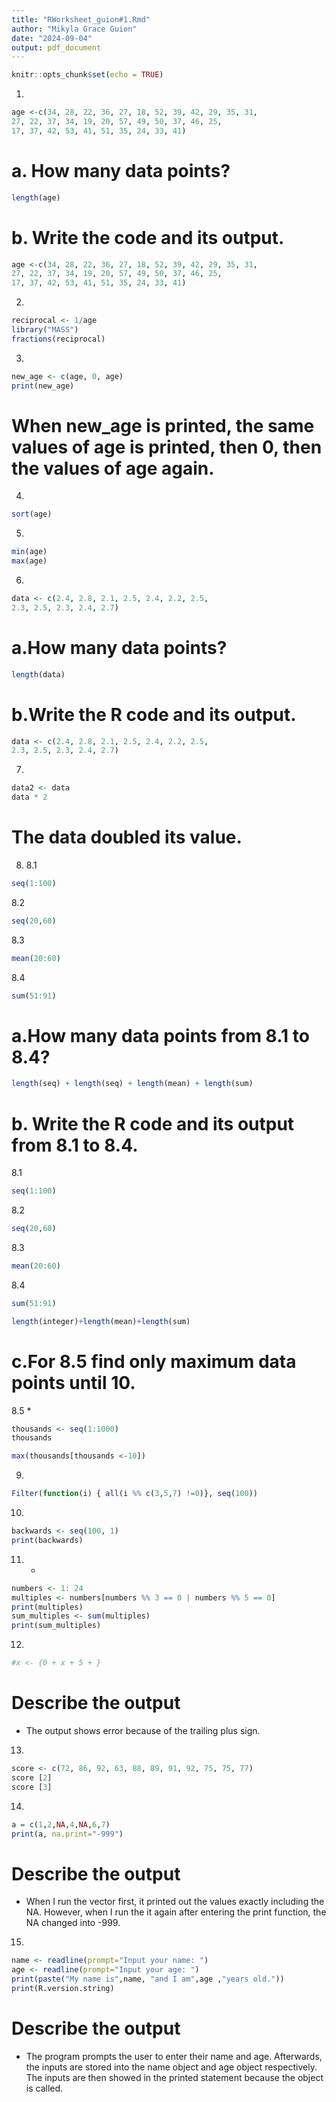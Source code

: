 ```yaml
---
title: "RWorksheet_guion#1.Rmd"
author: "Mikyla Grace Guion"
date: "2024-09-04"
output: pdf_document
---
```


```r
knitr::opts_chunk$set(echo = TRUE)
```
1.
```r
age <-c(34, 28, 22, 36, 27, 18, 52, 39, 42, 29, 35, 31,
27, 22, 37, 34, 19, 20, 57, 49, 50, 37, 46, 25, 
17, 37, 42, 53, 41, 51, 35, 24, 33, 41)
```
# a. How many data points?
```r
length(age)
```
# b. Write the code and its output.
```r
age <-c(34, 28, 22, 36, 27, 18, 52, 39, 42, 29, 35, 31,
27, 22, 37, 34, 19, 20, 57, 49, 50, 37, 46, 25, 
17, 37, 42, 53, 41, 51, 35, 24, 33, 41)
```

2.
```r
reciprocal <- 1/age
library("MASS")
fractions(reciprocal)
```

3.
```r
new_age <- c(age, 0, age)
print(new_age)
```

# When new_age is printed, the same values of age is printed, then 0, then the values of age again.

4.
```r
sort(age)
```

5.
```r
min(age)
max(age)
```

6.
```r
data <- c(2.4, 2.8, 2.1, 2.5, 2.4, 2.2, 2.5,
2.3, 2.5, 2.3, 2.4, 2.7)
```
# a.How many data points?
```r
length(data)
```
# b.Write the R code and its output.
```r
data <- c(2.4, 2.8, 2.1, 2.5, 2.4, 2.2, 2.5,
2.3, 2.5, 2.3, 2.4, 2.7)
```

7. 
```r
data2 <- data
data * 2
```
# The data doubled its value.

8.
8.1
```r
seq(1:100)
```
8.2
```r
seq(20,60)
```
8.3
```r
mean(20:60)
```
8.4
```r
sum(51:91)
```
# a.How many data points from 8.1 to 8.4?
```r
length(seq) + length(seq) + length(mean) + length(sum)
```
# b. Write the R code and its output from 8.1 to 8.4.
8.1
```r
seq(1:100)
```
8.2
```r
seq(20,60)
```
8.3
```r
mean(20:60)
```
8.4
```r
sum(51:91)
```
```r
length(integer)+length(mean)+length(sum)
```
# c.For 8.5 find only maximum data points until 10. 
8.5 *
```r
thousands <- seq(1:1000)
thousands
```
```r
max(thousands[thousands <-10])
```

9.
```r
Filter(function(i) { all(i %% c(3,5,7) !=0)}, seq(100))
```

10.
```r
backwards <- seq(100, 1)
print(backwards)
```

11. *
```r
numbers <- 1: 24
multiples <- numbers[numbers %% 3 == 0 | numbers %% 5 == 0]
print(multiples)
sum_multiples <- sum(multiples)
print(sum_multiples)
```

12. 
```r
#x <- {0 + x + 5 + }
```
# Describe the output

- The output shows error because of the trailing plus sign. 

13. 
```r
score <- c(72, 86, 92, 63, 88, 89, 91, 92, 75, 75, 77)
score [2]
score [3]
```

14.
```r
a = c(1,2,NA,4,NA,6,7)
print(a, na.print="-999")
```
# Describe the output
- When I run the vector first, it printed out the values exactly including the NA. However, when I run the it again after entering the print function, the NA changed into -999.

15.
```r
name <- readline(prompt="Input your name: ")
age <- readline(prompt="Input your age: ")
print(paste("My name is",name, "and I am",age ,"years old."))
print(R.version.string)
```
# Describe the output
- The program prompts the user to enter their name and age. Afterwards, the inputs are stored into the name object and age object respectively. The inputs are then showed in the printed statement because the object is called.
